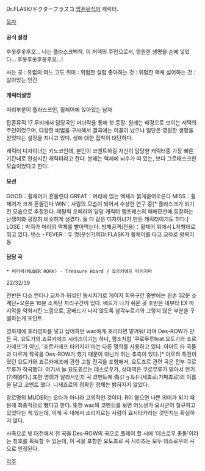 Dr.FLASK/ドクターフラスコ
[[팝픈뮤직]]의 캐릭터.

[[목차]]

==== 공식 설정 ====
후옷후옷후오… 나는 플라스크백작.
이 저택의 주인으로서,
영원한 생명을 손에 넣었다…
후옷후옷후옷후오…!

사는 곳 : 유럽의 어느 고도
취미 : 위험한 실험
좋아하는 것 : 위험한 액체
싫어하는 것 : 살아있는 인간

==== 캐릭터설명 ====
머리부분이 플라스크인, 휠체어에 앉아있는 남자

팝픈뮤직 17 무비에서 담당곡인 머더락을 통해 첫 등장.
원래는 배경으로 보이는 저택의 주인이었으며, 다양한 비법을 구사해서 결국에는 이꼴이 났으나 일단은 영원한 생명을 얻었다는 설정을 지니고 있다. 생에 대한 집착이 대단하다.

캐릭터 디자이너는 키노코인데, 본인이 코멘트하길 자신이 담당한 캐릭터중 가장 빠른 기간내로 완성시킨 캐릭터라고 한다. 본래는 액체에 뇌수가 떠 있는, 보다 그로테스크한 모습이었다고 한다.

==== 모션 ====
GOOD：휠체어가 흔들린다
GREAT：머리에 있는 액체가 붉게끓어오른다
MISS：휠체어가 크게 흔들린다
WIN：사람의 모습이 되어서 수상한 연구 중[* 플라스크가 되기 전 모습으로 추정된다. 메탈릭 오페라의 담당 캐릭터 엠프레스의 패배모션에 등장하는 난쟁이와 굉장히 비슷하게 생겼다. 둘 다 같은 디자이너가 만든 캐릭터이기도 하다.]
LOSE：박쥐가 머리의 액체를 빨아먹는다.
방해공격(전용)：휠체어 위에서 L자형태로 뛰고 있다. 
댄스・FEVER：두 명(분신?)의Dr.FLASK가 휠체어를 타고 교차로 왕복이동

==== 담당 곡 ====
 * 머더락(MUDER RORK) - Treasure Hoard / 죠르카에프 타키지마
{{{#!html
<object width="480" height="385"><param name="movie" value="http://www.youtube.com/v/eKB039gHBGg&amp;hl=ko_KR&amp;fs=1"></param><param name="allowFullScreen" value="true"></param><param name="allowscriptaccess" value="always"></param><embed src="http://www.youtube.com/v/eKB039gHBGg&amp;hl=ko_KR&amp;fs=1" type="application/x-shockwave-flash" allowscriptaccess="always" allowfullscreen="true" width="480" height="385"></embed></object>
}}}

22/32/39


전반은 다소 연타나 교차가 뒤섞인 동시치기로 게이지 회복구간
중반에는 왼손 32분 소계단+오른손 16분 소계단 처리구간이 있다. 배드가 나기 쉬운 곳
후반은 네부타 EX 마지막을 약화시킨 느낌으로, 공배드가 나지 않도록 삼각누르기와 그렇지 않은 부분을 구별하는게 포인트.


영화제에 호러영화를 넣고 싶어하던 wac에게 호러라면 맡겨둬! 라며 Des-ROW가 만든 곡.
요도가와 죠르카에프 시리즈이기는 하나, 평소처럼 '쿠로무루feat.요도가와 죠르카에프'가 아닌, '죠르카에프 타키지마'라는 다른 명의를 사용하고 있다. 아마도 타 곡들과 다르게 작곡을 Des-ROW가 했기 때문이 아닌가 하는 추측이 있다.[* 이로하 특전이었던 요도가와 죠르카에프에 관한 고찰 전곡을 포함해서, 요도죠르 관련 곡은 전부 쿠로무루가 작곡했다. 여기서 늘 요도죠르는 데스로우가, 상대역은 쿠로무루가 맡아서 연기(?)해왔다.] 또한 명의가 달라서인지 곡 코멘트에 偽ジョル(니세죠르:가짜죠르)의 이름을 달고 코멘트 했다. 니세죠르의 정확한 정체는 밝혀지지 않았다.

장르명의 MUDER는 오타가 아니라 고의적인 것이다. R이 붙으면 나쁜 의미가 되기 때문에 최종적으로 뺐다고 한다.
또한 wac의 코멘트를 보면 어느샌가 요시군이 절규하고 있었다는 게 있는데, 이게 곡 내에서 소리지르는 사람이 요시타카라는 것인지는 확실하지 않다.


사족으로 넷 대전에서 전 곡을 Des-ROW의 곡으로 플레이 할 시에 '데스로우 총통'이라는 칭호를 획득할 수 있는데, 이 곡을 포함한 요도죠르 곡 시리즈는 모두 데스로우의 곡으로 인정된다.


[[각주]]
